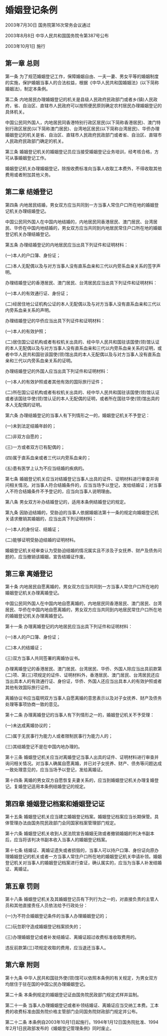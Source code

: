 # 婚姻登记条例

2003年7月30日 国务院第16次常务会议通过

2003年8月8日 中华人民共和国国务院令第387号公布

2003年10月1日 施行

  

## 第一章 总则

第一条 为了规范婚姻登记工作，保障婚姻自由、一夫一妻、男女平等的婚姻制度的实施，保护婚姻当事人的合法权益，根据《中华人民共和国婚姻法》(以下简称婚姻法)，制定本条例。

第二条 内地居民办理婚姻登记的机关是县级人民政府民政部门或者乡(镇)人民政府，省、自治区、直辖市人民政府可以按照便民原则确定农村居民办理婚姻登记的具体机关。

中国公民同外国人，内地居民同香港特别行政区居民(以下简称香港居民)、澳门特别行政区居民(以下简称澳门居民)、台湾地区居民(以下简称台湾居民)、华侨办理婚姻登记的机关是省、自治区、直辖市人民政府民政部门或者省、自治区、直辖市人民政府民政部门确定的机关。

第三条 婚姻登记机关的婚姻登记员应当接受婚姻登记业务培训，经考核合格，方可从事婚姻登记工作。

婚姻登记机关办理婚姻登记，除按收费标准向当事人收取工本费外，不得收取其他费用或者附加其他义务。

## 第二章 结婚登记

第四条 内地居民结婚，男女双方应当共同到一方当事人常住户口所在地的婚姻登记机关办理结婚登记。

中国公民同外国人在中国内地结婚的，内地居民同香港居民、澳门居民、台湾居民、华侨在中国内地结婚的，男女双方应当共同到内地居民常住户口所在地的婚姻登记机关办理结婚登记。

第五条 办理结婚登记的内地居民应当出具下列证件和证明材料：

(一)本人的户口簿、身份证；

(二)本人无配偶以及与对方当事人没有直系血亲和三代以内旁系血亲关系的签字声明。

办理结婚登记的香港居民、澳门居民、台湾居民应当出具下列证件和证明材料：

(一)本人的有效通行证、身份证；

(二)经居住地公证机构公证的本人无配偶以及与对方当事人没有直系血亲和三代以内旁系血亲关系的声明。

办理结婚登记的华侨应当出具下列证件和证明材料：

(一)本人的有效护照；

(二)居住国公证机构或者有权机关出具的、经中华人民共和国驻该国使(领)馆认证的本人无配偶以及与对方当事人没有直系血亲和三代以内旁系血亲关系的证明，或者中华人民共和国驻该国使(领)馆出具的本人无配偶以及与对方当事人没有直系血亲和三代以内旁系血亲关系的证明。

办理结婚登记的外国人应当出具下列证件和证明材料：

(一)本人的有效护照或者其他有效的国际旅行证件；

(二)所在国公证机构或者有权机关出具的、经中华人民共和国驻该国使(领)馆认证或者该国驻华使(领)馆认证的本人无配偶的证明，或者所在国驻华使(领)馆出具的本人无配偶的证明。

第六条 办理结婚登记的当事人有下列情形之一的，婚姻登记机关不予登记：

(一)未到法定结婚年龄的；

(二)非双方自愿的；

(三)一方或者双方已有配偶的；

(四)属于直系血亲或者三代以内旁系血亲的；

(五)患有医学上认为不应当结婚的疾病的。

第七条 婚姻登记机关应当对结婚登记当事人出具的证件、证明材料进行审查并询问相关情况。对当事人符合结婚条件的，应当当场予以登记，发给结婚证；对当事人不符合结婚条件不予登记的，应当向当事人说明理由。

第八条 男女双方补办结婚登记的，适用本条例结婚登记的规定。

第九条 因胁迫结婚的，受胁迫的当事人依据婚姻法第十一条的规定向婚姻登记机关请求撤销其婚姻的，应当出具下列证明材料：

(一)本人的身份证、结婚证；

(二)能够证明受胁迫结婚的证明材料。

婚姻登记机关经审查认为受胁迫结婚的情况属实且不涉及子女抚养、财产及债务问题的，应当撤销该婚姻，宣告结婚证作废。

## 第三章 离婚登记

第十条 内地居民自愿离婚的，男女双方应当共同到一方当事人常住户口所在地的婚姻登记机关办理离婚登记。

中国公民同外国人在中国内地自愿离婚的，内地居民同香港居民、澳门居民、台湾居民、华侨在中国内地自愿离婚的，男女双方应当共同到内地居民常住户口所在地的婚姻登记机关办理离婚登记。

第十一条 办理离婚登记的内地居民应当出具下列证件和证明材料：

(一)本人的户口簿、身份证；

(二)本人的结婚证；

(三)双方当事人共同签署的离婚协议书。

办理离婚登记的香港居民、澳门居民、台湾居民、华侨、外国人除应当出具前款第(二)项、第(三)项规定的证件、证明材料外，香港居民、澳门居民、台湾居民还应当出具本人的有效通行证、身份证，华侨、外国人还应当出具本人的有效护照或者其他有效国际旅行证件。

离婚协议书应当载明双方当事人自愿离婚的意思表示以及对子女抚养、财产及债务处理等事项协商一致的意见。

第十二条 办理离婚登记的当事人有下列情形之一的，婚姻登记机关不予受理：

(一)未达成离婚协议的；

(二)属于无民事行为能力人或者限制民事行为能力人的；

(三)其结婚登记不是在中国内地办理的。

第十三条 婚姻登记机关应当对离婚登记当事人出具的证件、证明材料进行审查并询问相关情况。对当事人确属自愿离婚，并已对子女抚养、财产、债务等问题达成一致处理意见的，应当当场予以登记，发给离婚证。

第十四条 离婚的男女双方自愿恢复夫妻关系的，应当到婚姻登记机关办理复婚登记。复婚登记适用本条例结婚登记的规定。

## 第四章 婚姻登记档案和婚姻登记证

第十五条 婚姻登记机关应当建立婚姻登记档案。婚姻登记档案应当长期保管。具体管理办法由国务院民政部门会同国家档案管理部门规定。

第十六条 婚姻登记机关收到人民法院宣告婚姻无效或者撤销婚姻的判决书副本后，应当将该判决书副本收入当事人的婚姻登记档案。

第十七条 结婚证、离婚证遗失或者损毁的，当事人可以持户口簿、身份证向原办理婚姻登记的机关或者一方当事人常住户口所在地的婚姻登记机关申请补领。婚姻登记机关对当事人的婚姻登记档案进行查证，确认属实的，应当为当事人补发结婚证、离婚证。

## 第五章 罚则

第十八条 婚姻登记机关及其婚姻登记员有下列行为之一的，对直接负责的主管人员和其他直接责任人员依法给予行政处分：

(一)为不符合婚姻登记条件的当事人办理婚姻登记的；

(二)玩忽职守造成婚姻登记档案损失的；

(三)办理婚姻登记或者补发结婚证、离婚证超过收费标准收取费用的。

违反前款第(三)项规定收取的费用，应当退还当事人。

## 第六章 附则

第十九条 中华人民共和国驻外使(领)馆可以依照本条例的有关规定，为男女双方均居住于驻在国的中国公民办理婚姻登记。

第二十条 本条例规定的婚姻登记证由国务院民政部门规定式样并监制。

第二十一条 当事人办理婚姻登记或者补领结婚证、离婚证应当交纳工本费。工本费的收费标准由国务院价格主管部门会同国务院财政部门规定并公布。

第二十二条 本条例自2003年10月1日起施行。1994年1月12日国务院批准、1994年2月1日民政部发布的《婚姻登记管理条例》同时废止。